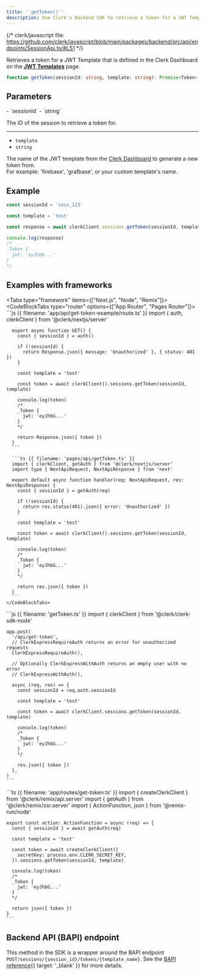 ```yaml
---
title: '`getToken()`'
description: Use Clerk's Backend SDK to retrieve a token for a JWT Template that is defined in the Clerk Dashboard.
---
```


{/* clerk/javascript file: https://github.com/clerk/javascript/blob/main/packages/backend/src/api/endpoints/SessionApi.ts/#L51 */}

Retrieves a token for a JWT Template that is defined in the Clerk Dashboard on the **[JWT Templates](https://dashboard.clerk.com/last-active?path=jwt-templates)** page.

```ts
function getToken(sessionId: string, template: string): Promise<Token>
```

## Parameters

<Properties>
  - `sessionId`
  - `string`

  The ID of the session to retrieve a token for.

  ---

  - `template`
  - `string`

  The name of the JWT template from the [Clerk Dashboard](https://dashboard.clerk.com/last-active?path=jwt-templates) to generate a new token from.<br />For example: 'firebase', 'grafbase', or your custom template's name.
</Properties>

## Example

```js
const sessionId = 'sess_123'

const template = 'test'

const response = await clerkClient.sessions.getToken(sessionId, template)

console.log(response)
/*
_Token {
  jwt: 'eyJhbG...'
}
*/
```

## Examples with frameworks

<Tabs type="framework" items={["Next.js", "Node", "Remix"]}>
  <Tab>
    <CodeBlockTabs type="router" options={["App Router", "Pages Router"]}>
      ```js {{ filename: 'app/api/get-token-example/route.ts' }}
      import { auth, clerkClient } from '@clerk/nextjs/server'

      export async function GET() {
        const { sessionId } = auth()

        if (!sessionId) {
          return Response.json({ message: 'Unauthorized' }, { status: 401 })
        }

        const template = 'test'

        const token = await clerkClient().sessions.getToken(sessionId, template)

        console.log(token)
        /*
        _Token {
          jwt: 'eyJhbG...'
        }
        */

        return Response.json({ token })
      }
      ```

      ```ts {{ filename: 'pages/api/getToken.ts' }}
      import { clerkClient, getAuth } from '@clerk/nextjs/server'
      import type { NextApiRequest, NextApiResponse } from 'next'

      export default async function handler(req: NextApiRequest, res: NextApiResponse) {
        const { sessionId } = getAuth(req)

        if (!sessionId) {
          return res.status(401).json({ error: 'Unauthorized' })
        }

        const template = 'test'

        const token = await clerkClient().sessions.getToken(sessionId, template)

        console.log(token)
        /*
        _Token {
          jwt: 'eyJhbG...'
        }
        */

        return res.json({ token })
      }
      ```
    </CodeBlockTabs>
  </Tab>

  <Tab>
    ```js {{ filename: 'getToken.ts' }}
    import { clerkClient } from '@clerk/clerk-sdk-node'

    app.post(
      '/api/get-token',
      // ClerkExpressRequireAuth returns an error for unauthorized requests
      ClerkExpressRequireAuth(),

      // Optionally ClerkExpressWithAuth returns an empty user with no error
      // ClerkExpressWithAuth(),

      async (req, res) => {
        const sessionId = req.auth.sessionId

        const template = 'test'

        const token = await clerkClient.sessions.getToken(sessionId, template)

        console.log(token)
        /*
        _Token {
          jwt: 'eyJhbG...'
        }
        */

        res.json({ token })
      },
    )
    ```
  </Tab>

  <Tab>
    ```ts {{ filename: 'app/routes/get-token.ts' }}
    import { createClerkClient } from '@clerk/remix/api.server'
    import { getAuth } from '@clerk/remix/ssr.server'
    import { ActionFunction, json } from '@remix-run/node'

    export const action: ActionFunction = async (req) => {
      const { sessionId } = await getAuth(req)

      const template = 'test'

      const token = await createClerkClient({
        secretKey: process.env.CLERK_SECRET_KEY,
      }).sessions.getToken(sessionId, template)

      console.log(token)
      /*
      _Token {
        jwt: 'eyJhbG...'
      }
      */

      return json({ token })
    }
    ```
  </Tab>
</Tabs>

## Backend API (BAPI) endpoint

This method in the SDK is a wrapper around the BAPI endpoint `POST/sessions/{session_id}/tokens/{template_name}`. See the [BAPI reference](/docs/reference/backend-api/tag/Sessions#operation/CreateSessionTokenFromTemplate){{ target: '_blank' }} for more details.

